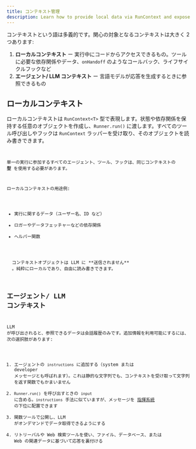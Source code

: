 ```yaml
---
title: コンテキスト管理
description: Learn how to provide local data via RunContext and expose context to the LLM
---
```



コンテキストという語は多義的です。関心の対象となるコンテキストは大きく 2 つあります:

1.  **ローカルコンテキスト** ー 実行中にコードからアクセスできるもの。ツールに必要な依存関係やデータ、`onHandoff` のようなコールバック、ライフサイクルフックなど
2.  **エージェント/ LLM コンテキスト** ー 言語モデルが応答を生成するときに参照できるもの

## ローカルコンテキスト

ローカルコンテキストは `RunContext<T>` 型で表現します。状態や依存関係を保持する任意のオブジェクトを作成し、`Runner.run()` に渡します。すべてのツール呼び出しやフックは `RunContext` ラッパーを受け取り、そのオブジェクトを読み書きできます。

<Code
  lang="typescript"
  code={localContextExample}
  title="ローカルコンテキストの例"
/>

単一の実行に参加するすべてのエージェント、ツール、フックは、同じコンテキストの **型** を使用する必要があります。

ローカルコンテキストの用途例:

- 実行に関するデータ（ユーザー名、ID など）
- ロガーやデータフェッチャーなどの依存関係
- ヘルパー関数

<Aside type="note">
  コンテキストオブジェクトは LLM に **送信されません**
  。純粋にローカルであり、自由に読み書きできます。
</Aside>

## エージェント/ LLM コンテキスト

LLM が呼び出されると、参照できるデータは会話履歴のみです。追加情報を利用可能にするには、次の選択肢があります:

1. エージェントの `instructions` に追加する（system または developer メッセージとも呼ばれます）。これは静的な文字列でも、コンテキストを受け取って文字列を返す関数でもかまいません
2. `Runner.run()` を呼び出すときの `input` に含める。`instructions` 手法に似ていますが、メッセージを [指揮系統](https://cdn.openai.com/spec/model-spec-2024-05-08.html#follow-the-chain-of-command) の下位に配置できます
3. 関数ツールで公開し、LLM がオンデマンドでデータ取得できるようにする
4. リトリーバルや Web 検索ツールを使い、ファイル、データベース、または Web の関連データに基づいて応答を裏付ける
